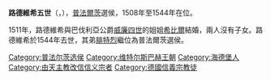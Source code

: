 {{Multiple issues|
{{Expand language|1=en|time=2021-01-08T03:36:34+00:00}}
{{Unreferenced|time=2021-01-08T03:36:34+00:00}}
}}
{{Infobox noble
| name        = 路德維希五世
| image       = Ludwig V. Pfalz.jpg
| succession  = 普法爾茨選侯
| reign       = 1508年 — 1544年
| predecessor = [[菲利普_(普法爾茨選侯)|菲利普]]
| successor   = [[腓特烈二世_(普法爾茨)|腓特烈二世]]
| birth_date  = {{birth date|1478|7|2|df=y}}
| birth_place = [[海德堡|海德堡]]
| death_date  = {{death date and age|1544|3|16|1478|7|2|df=yes}}
| death_place = 海德堡
| noble family= [[維特爾斯巴赫王朝|維特爾斯巴赫王朝]]
| father      = [[菲利普_(普法爾茨選侯)|普法爾茨選侯菲利普]]
| mother      = [[巴伐利亞的瑪格麗特|巴伐利亞的瑪格麗特]]
| religion    = 原：[[羅馬天主教|羅馬天主教]]<br>1530年代後：[[信義宗|信義宗]]
}}
'''路德維希五世'''（{{lang-de|Ludwig V.}}，{{bd|1478年|7月2日|1544年|3月16日}}），[[普法爾茨|普法爾茨]]選侯，1508年至1544年在位。

1511年，路德維希與巴伐利亞公爵[[威廉四世_(巴伐利亞)|威廉四世]]的姐姐[[巴伐利亞的希比爾|希比爾]]結婚，兩人沒有子女。路德維希於1544年去世，其弟[[腓特烈二世_(普法爾茨)|腓特烈]]繼位為普法爾茨選侯。

[[Category:普法尔茨选侯|Category:普法尔茨选侯]]
[[Category:维特尔斯巴赫王朝|Category:维特尔斯巴赫王朝]]
[[Category:海德堡人|Category:海德堡人]]
[[Category:由天主教改信信义宗者|Category:由天主教改信信义宗者]]
[[Category:德國信義宗教徒|Category:德國信義宗教徒]]